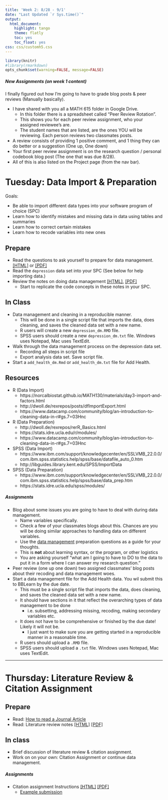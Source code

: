 ```yaml
---
title: 'Week 2: 8/28 - 9/1'
date: "Last Updated `r Sys.time()`"
output:
  html_document:
    highlight: tango
    theme: flatly
    toc: yes
    toc_float: yes
css: css/customh5.css
---
```


```r
library(knitr)
#library(rmarkdown)
opts_chunk$set(warning=FALSE, message=FALSE) 
```

##### New Assignments (on week 1 content)
I finally figured out how I'm going to have to grade blog posts & peer reviews (Manually basically). 

* I have shared with you all a MATH 615 folder in Google Drive. 
    - In this folder there is a spreadsheet called "Peer Review Rotation". 
    - This shows you for each peer review assignment, who your assigned reviewee's are. 
    - The student names that are listed, are the ones YOU will be reviewing. Each person reviews two classmates posts. 
* A review consists of providing 1 positive comment, and 1 thing they can do better or a suggestion (One up, One down)
* Your first peer review assignment is on the research question / personal codebook blog post (The one that was due 8/28). 
* All of this is also listed on the Project page (from the nav bar).

# Tuesday: Data Import & Preparation
Goals: 

* Be able to import different data types into your software program of choice (SPC)
* Learn how to identify mistakes and missing data in data using tables and summaries
* Learn how to correct certain mistakes
* Learn how to recode variables into new ones

## Prepare
* Read the questions to ask yourself to prepare for data management. [[HTML]](docs/dm_prep_qs.html) or [[PDF]](docs/dm_prep_qs.pdf) 
* Read the `depression` data set into your SPC (See below for help importing data.)
* Review the notes on doing data management [[HTML]](http://www.norcalbiostat.com/lec_doing_dm.html), [[PDF]](http://www.norcalbiostat.com/lec_doing_dm.pdf) 
    - Start to replicate the code concepts in these notes in your SPC. 

## In Class

* Data management and cleaning in a reproducible manner. 
    - This will be done in a single script file that imports the data, does cleaning, and saves the cleaned data set with a new name. 
    - R users will create a new `depression_dm.RMD` file. 
    - SPSS users should create a new `depression_dm.txt` file. Windows uses Notepad, Mac uses TextEdit.
* Walk through the data management process on the depression data set.     
    - Recording all steps in script file 
    - Export analysis data set. Save script file. 
* Start a `add_health_dm.Rmd` or `add_health_dm.txt` file for Add Health. 


## Resources
* R (Data Import)
    - https://norcalbiostat.github.io/MATH130/materials/day3-import-and-factors.html 
    - http://dwoll.de/rexrepos/posts/dfImportExport.html 
    - https://www.datacamp.com/community/blog/an-introduction-to-cleaning-data-in-r#gs.7=03Hnc 
* R (Data Preparation)
    - http://dwoll.de/rexrepos/rerR_Basics.html 
    - https://stats.idre.ucla.edu/r/modules/ 
    - https://www.datacamp.com/community/blog/an-introduction-to-cleaning-data-in-r#gs.7=03Hnc 
* SPSS (Data Import)
    - https://www.ibm.com/support/knowledgecenter/en/SSLVMB_22.0.0/com.ibm.spss.statistics.help/spss/base/datafile_auto_0.htm
    - http://libguides.library.kent.edu/SPSS/ImportData
* SPSS (Data Preparation)
    - https://www.ibm.com/support/knowledgecenter/en/SSLVMB_22.0.0/com.ibm.spss.statistics.help/spss/base/data_prep.htm 
    - https://stats.idre.ucla.edu/spss/modules/


##### Assignments
* Blog about some issues you are going to have to deal with during data management. 
    - Name variables specifically. 
    - Check a few of your classmates blogs about this. Chances are you will be doing similar approaches to handling data on different variables. 
    - Use the [data management](docs/dm_prep_qs.html) preparation questions as a guide for your thoughts. 
    - This is **not** about learning syntax, or the program, or other logistics
    - You are asking yourself "what am I going to have to DO to the data to put it in a form where I can answer my research question."
    
* Peer review (one up one down) two assigned classmates' blog posts about their recoding and data management woes. 
* Start a data management file for the Add Health data. You wil submit this to BBLearn by the due date. 
    - This must be a single script file that imports the data, does cleaning, and saves the cleaned data set with a new name. 
    - It should have sections in it that reflect the overarching types of data management to be done 
        - i.e. subsetting, addressing missing, recoding, making secondary variables etc. 
    - It does not have to be comprehensive or finished by the due date! Likely it will not be. 
        - I just want to make sure you are getting started in a reproducible manner in a reasonable time. 
    - R users should upload a `.RMD` file. 
    - SPSS users should upload a `.txt` file. Windows uses Notepad, Mac uses TextEdit. 
        
    
----

# Thursday: Literature Review & Citation Assignment

## Prepare
* Read: [How to read a Journal Article](docs/How to Read a Journal Article.pdf)
* Read: Literature review notes [[HTML]](http://www.norcalbiostat.com/lec_lit_review.html) [[PDF]](http://www.norcalbiostat.com/lec_lit_review.pdf)

## In class
* Brief discussion of literature review & citation assignment. 
* Work on on your own: Citation Assignment _or_ continue data management. 


##### Assignments

* Citation assignment Instructions [[HTML]](hw/Citation_Assignment.html) [[PDF]](hw/Citation_Assignment.pdf) 
    - [Example submission](docs/Citation Assignment Example.pdf)



